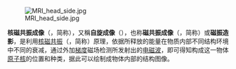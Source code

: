 [[File:MRI_head_side.jpg|left]]

'''核磁共振成像'''（{{lang|en|Nuclear Magnetic Resonance Imaging}}，简称{{lang|en|NMRI}}），又稱'''自旋成像'''（{{lang|en|spin imaging}}），也称'''磁共振成像'''（{{lang|en|Magnetic Resonance Imaging}}，简称{{lang|en|MRI}}）或'''磁振造影'''，是利用[[核磁共振|核磁共振]]（{{lang|en|nuclear magnetic resonance}}，简称{{lang|en|NMR}}）原理，依据所释放的能量在物质内部不同结构环境中不同的衰减，通过外加[[梯度|梯度]]磁场检测所发射出的[[电磁波|电磁波]]，即可得知构成这一物体[[原子核|原子核]]的位置和种类，据此可以绘制成物体内部的结构图像。